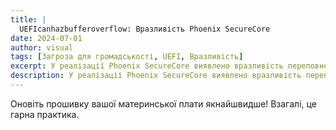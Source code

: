 ---
title: |
  UEFIcanhazbufferoverflow: Вразливість Phoenix SecureCore
date: 2024-07-01
author: visual
tags: [Загроза для громадськості, UEFI, Вразливість]
excerpt: У реалізації Phoenix SecureCore виявлено вразливість переповнення буфера.
description: У реалізації Phoenix SecureCore виявлено вразливість переповнення буфера.
---


Оновіть прошивку вашої материнської плати якнайшвидше! Взагалі, це гарна практика.

<LinkPreview id="https://eclypsium.com/blog/ueficanhazbufferoverflow-widespread-impact-from-vulnerability-in-popular-pc-and-server-firmware/"/>
